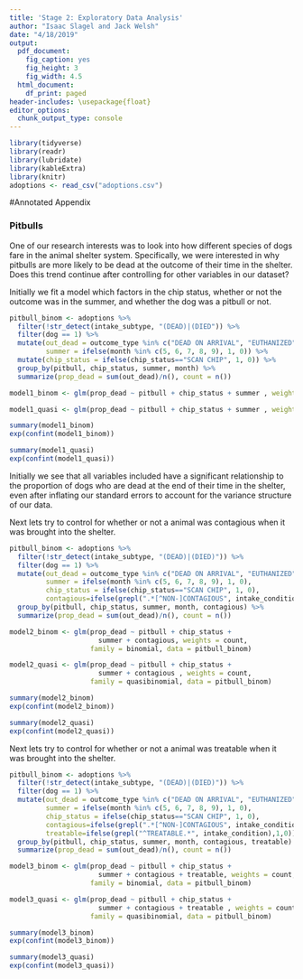 ```yaml
---
title: 'Stage 2: Exploratory Data Analysis'
author: "Isaac Slagel and Jack Welsh"
date: "4/18/2019"
output:
  pdf_document:
    fig_caption: yes
    fig_height: 3
    fig_width: 4.5
  html_document:
    df_print: paged
header-includes: \usepackage{float}
editor_options:
  chunk_output_type: console
---
```


```r
library(tidyverse)
library(readr)
library(lubridate)
library(kableExtra)
library(knitr)
adoptions <- read_csv("adoptions.csv")
```

#Annotated Appendix

### Pitbulls

One of our research interests was to look into how different species of dogs fare in the animal shelter system. Specifically, we were interested in why pitbulls are more likely to be dead at the outcome of their time in the shelter. Does this trend continue after controlling for other variables in our dataset? 

Initially we fit a model which factors in the chip status, whether or not the outcome was in the summer, and whether the dog was a pitbull or not. 

```r
pitbull_binom <- adoptions %>%
  filter(!str_detect(intake_subtype, "(DEAD)|(DIED")) %>%
  filter(dog == 1) %>%
  mutate(out_dead = outcome_type %in% c("DEAD ON ARRIVAL", "EUTHANIZED", "DIED"),
         summer = ifelse(month %in% c(5, 6, 7, 8, 9), 1, 0)) %>%
  mutate(chip_status = ifelse(chip_status=="SCAN CHIP", 1, 0)) %>%
  group_by(pitbull, chip_status, summer, month) %>%
  summarize(prop_dead = sum(out_dead)/n(), count = n())

model1_binom <- glm(prop_dead ~ pitbull + chip_status + summer , weights = count, family = binomial, data = pitbull_binom)

model1_quasi <- glm(prop_dead ~ pitbull + chip_status + summer , weights = count, family = quasibinomial, data = pitbull_binom)

summary(model1_binom)
exp(confint(model1_binom))

summary(model1_quasi)
exp(confint(model1_quasi))

```

Initially we see that all variables included have a significant relationship to the proportion of dogs who are dead at the end of their time in the shelter, even after inflating our standard errors to account for the variance structure of our data.  


Next lets try to control for whether or not a animal was contagious when it was brought into the shelter. 

```r
pitbull_binom <- adoptions %>%
  filter(!str_detect(intake_subtype, "(DEAD)|(DIED)")) %>%
  filter(dog == 1) %>%
  mutate(out_dead = outcome_type %in% c("DEAD ON ARRIVAL", "EUTHANIZED", "DIED"),
         summer = ifelse(month %in% c(5, 6, 7, 8, 9), 1, 0),
         chip_status = ifelse(chip_status=="SCAN CHIP", 1, 0),
         contagious=ifelse(grepl(".*[^NON-]CONTAGIOUS", intake_condition),1,0)) %>%
  group_by(pitbull, chip_status, summer, month, contagious) %>%
  summarize(prop_dead = sum(out_dead)/n(), count = n())

model2_binom <- glm(prop_dead ~ pitbull + chip_status + 
                      summer + contagious, weights = count, 
                    family = binomial, data = pitbull_binom)

model2_quasi <- glm(prop_dead ~ pitbull + chip_status + 
                      summer + contagious , weights = count, 
                    family = quasibinomial, data = pitbull_binom)

summary(model2_binom)
exp(confint(model2_binom))

summary(model2_quasi)
exp(confint(model2_quasi))
```

Next lets try to control for whether or not a animal was treatable when it was brought into the shelter. 

```r
pitbull_binom <- adoptions %>%
  filter(!str_detect(intake_subtype, "(DEAD)|(DIED)")) %>%
  filter(dog == 1) %>%
  mutate(out_dead = outcome_type %in% c("DEAD ON ARRIVAL", "EUTHANIZED", "DIED"),
         summer = ifelse(month %in% c(5, 6, 7, 8, 9), 1, 0),
         chip_status = ifelse(chip_status=="SCAN CHIP", 1, 0),
         contagious=ifelse(grepl(".*[^NON-]CONTAGIOUS", intake_condition),1,0),
         treatable=ifelse(grepl("^TREATABLE.*", intake_condition),1,0)) %>%
  group_by(pitbull, chip_status, summer, month, contagious, treatable) %>%
  summarize(prop_dead = sum(out_dead)/n(), count = n())

model3_binom <- glm(prop_dead ~ pitbull + chip_status + 
                      summer + contagious + treatable, weights = count, 
                    family = binomial, data = pitbull_binom)

model3_quasi <- glm(prop_dead ~ pitbull + chip_status + 
                      summer + contagious + treatable , weights = count, 
                    family = quasibinomial, data = pitbull_binom)

summary(model3_binom)
exp(confint(model3_binom))

summary(model3_quasi)
exp(confint(model3_quasi))
```
